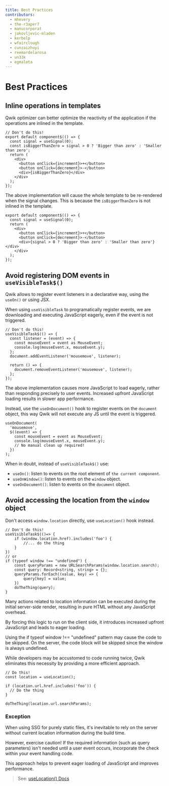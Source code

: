 ```yaml
---
title: Best Practices
contributors:
  - mhevery
  - the-r3aper7
  - manucorporat
  - jakovljevic-mladen
  - kerbelp
  - wfairclough
  - cunzaizhuyi
  - reemardelarosa
  - un33k
  - egmaleta
---
```


# Best Practices

## Inline operations in templates

Qwik optimizer can better optimize the reactivity of the application if the operations are inlined in the template.

```tsx title="Suboptimal implementation"
// Don't do this!
export default component$(() => {
  const signal = useSignal(0);
  const isBiggerThanZero = signal > 0 ? 'Bigger than zero' : 'Smaller than zero';
  return (
    <div>
      <button onClick={increment}>+</button>
      <button onClick={decrement}>-</button>
      <div>{isBiggerThanZero}</div>
    </div>
  );
});
```

The above implementation will cause the whole template to be re-rendered when the signal changes. This is because the `isBiggerThanZero` is not inlined in the template.

```tsx title="Optimal Implementation"
export default component$(() => {
  const signal = useSignal(0);
  return (
    <div>
      <button onClick={increment}>+</button>
      <button onClick={decrement}>-</button>
      <div>{signal > 0 ? 'Bigger than zero' : 'Smaller than zero'}</div>
    </div>
  );
});
```

## Avoid registering DOM events in `useVisibleTask$()`

Qwik allows to register event listeners in a declarative way, using the `useOn()` or using JSX.

When using `useVisibleTask` to programatically register events, we are downloading and executing JavaScript eagerly, even if the event is not triggered.

```tsx title="Suboptimal implementation"
// Don't do this!
useVisibleTask$(() => {
  const listener = (event) => {
    const mouseEvent = event as MouseEvent;
    console.log(mouseEvent.x, mouseEvent.y);
  };
  document.addEventListener('mousemove', listener);

  return () => {
    document.removeEventListener('mousemove', listener);
  };
});
```

The above implementation causes more JavaScript to load eagerly, rather than responding precisely to user events. Increased upfront JavaScript loading results in slower app performance.

Instead, use the `useOnDocument()` hook to register events on the `document` object, this way Qwik will not execute any JS until the event is triggered.

```tsx title="Optimal Implementation"
useOnDocument(
  'mousemove',
  $((event) => {
    const mouseEvent = event as MouseEvent;
    console.log(mouseEvent.x, mouseEvent.y);
    // No manual clean up required!
  })
);
```

When in doubt, instead of `useVisibleTask$()` use:
- `useOn()`: listen to events on the root element of `the current component`.
- `useOnWindow()`: listen to events on the `window` object.
- `useOnDocument()`: listen to events on the `document` object.


## Avoid accessing the location from the `window` object

Don't access `window.location` directly, use `useLocation()` hook instead.

```tsx title="Suboptimal implementation"
// Don't do this!
useVisibleTask$(()=> {
    if (window.location.href).includes('foo') {
        //... do the thing
    }
})
// or
if (typeof window !== "undefined") {
    const queryParams = new URLSearchParams(window.location.search);
    const query: Record<string, string> = {};
    queryParams.forEach((value, key) => {
        query[key] = value;
    })
    doTheThing(query);
}
```

Many actions related to location information can be executed during the initial server-side render, resulting in pure HTML without any JavaScript overhead.

By forcing this logic to run on the client side, it introduces increased upfront JavaScript and leads to eager loading.

Using the if typeof window !== "undefined" pattern may cause the code to be skipped. On the server, the code block will be skipped since the window is always undefined.

While developers may be accustomed to code running twice, Qwik eliminates this necessity by providing a more efficient approach.

```tsx title="Optimal Implementation"
// Do this!
const location = useLocation();

if (location.url.href.includes('foo')) {
  // Do the thing
}

doTheThing(location.url.searchParams);
```

### Exception

When using SSG for purely static files, it's inevitable to rely on the server without current location information during the build time.

However, exercise caution! If the required information (such as query parameters) isn't needed until a user event occurs, incorporate the check within your event handling code.

This approach helps to prevent eager loading of JavaScript and improves performance.

> See: [useLocation() Docs](/docs/(qwikcity)/api/index.mdx#uselocation)

